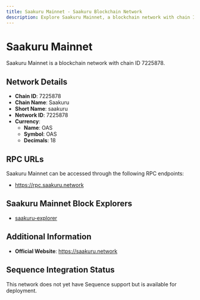 ```yaml
--- 
title: Saakuru Mainnet - Saakuru Blockchain Network
description: Explore Saakuru Mainnet, a blockchain network with chain ID 7225878. Learn about its native currency, OAS, and how to interact with the network.
---
```


# Saakuru Mainnet

Saakuru Mainnet is a blockchain network with chain ID 7225878.

## Network Details

- **Chain ID**: 7225878
- **Chain Name**: Saakuru
- **Short Name**: saakuru
- **Network ID**: 7225878
- **Currency**: 
  - **Name**: OAS
  - **Symbol**: OAS
  - **Decimals**: 18

## RPC URLs

Saakuru Mainnet can be accessed through the following RPC endpoints:

- https://rpc.saakuru.network

## Saakuru Mainnet Block Explorers

- [saakuru-explorer](https://explorer.saakuru.network)

## Additional Information

- **Official Website**: https://saakuru.network

## Sequence Integration Status

This network does not yet have Sequence support but is available for deployment.
